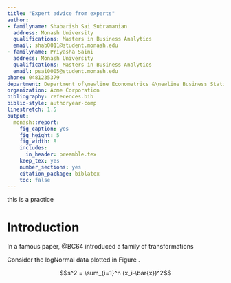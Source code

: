 ```yaml
---
title: "Expert advice from experts"
author:
- familyname: Shabarish Sai Subramanian
  address: Monash University
  qualifications: Masters in Business Analytics
  email: shab0011@student.monash.edu
- familyname: Priyasha Saini
  address: Monash University
  qualifications: Masters in Business Analytics
  email: psai0005@student.monash.edu
phone: 0481235379
department: Department of\newline Econometrics &\newline Business Statistics
organization: Acme Corporation
bibliography: references.bib
biblio-style: authoryear-comp
linestretch: 1.5
output:
  monash::report:
    fig_caption: yes
    fig_height: 5
    fig_width: 8
    includes:
      in_header: preamble.tex
    keep_tex: yes
    number_sections: yes
    citation_package: biblatex
    toc: false
---
```



this is a practice


# Introduction

In a famous paper, @BC64 introduced a family of transformations \dots

Consider the logNormal data plotted in Figure \ref{fig:histogram}.

$$s^2 = \sum_{i=1}^n (x_i-\bar{x})^2$$

